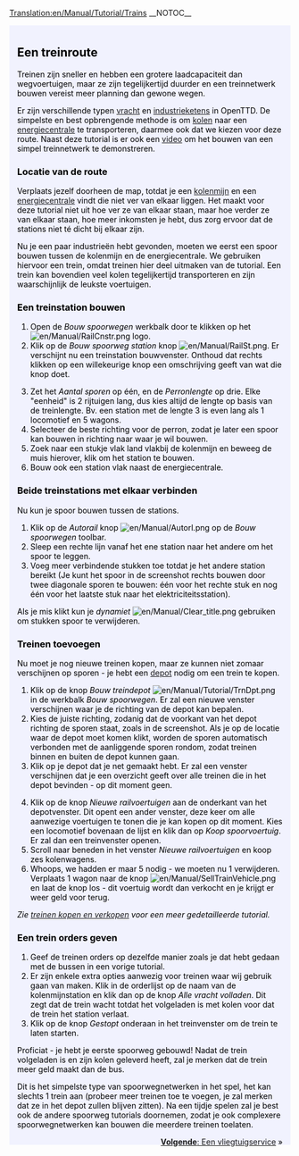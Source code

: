 [[Translation:en/Manual/Tutorial/Trains]]
__NOTOC__
{{en/Tabs|5|3
|nl/Manual/Tutorial/Tutorial|1. Starten<!--
-->|nl/Manual/Tutorial/Bussen|2. Bussen<!--
-->|nl/Manual/Tutorial/Treinen|3. Treinen<!--
-->|nl/Manual/Tutorial/Vliegtuigen|4. Vliegtuigen<!--
-->|nl/Manual/Tutorial/Conclusie|5. Conclusie}}
<div style="padding:.5em 1em 1em 1em; border-top:none; background-color:#f1f2fe; color:#000;">
{{nl/Manual/Tutorial/Tutorial}}
==Een treinroute==
Treinen zijn sneller en hebben een grotere laadcapaciteit dan wegvoertuigen, maar ze zijn tegelijkertijd duurder en een treinnetwerk bouwen vereist meer planning dan gewone wegen.

Er zijn verschillende typen [[nl/Manual/Vracht|vracht]] en [[nl/Manual/Industrie|industrie]]ketens in OpenTTD. De simpelste en best opbrengende methode is om [[nl/Manual/Base Set/Cargos/Kolen|kolen]] naar een [[nl/Manual/Base Set/Industries/Energiecentrale|energiecentrale]] te transporteren, daarmee ook dat we kiezen voor deze route. Naast deze tutorial is er ook een [http://www.cs.helsinki.fi/u/ihonkone/ottd_tut.ogg video] om het bouwen van een simpel treinnetwerk te demonstreren.

===Locatie van de route===
Verplaats jezelf doorheen de map, totdat je een [[nl/Manual/Base Set/Industries/Kolenmijn|kolenmijn]] en een [[nl/Manual/Base Set/Industries/Energiecentrale|energiecentrale]] vindt die niet ver van elkaar liggen. Het maakt voor deze tutorial niet uit hoe ver ze van elkaar staan, maar hoe verder ze van elkaar staan, hoe meer inkomsten je hebt, dus zorg ervoor dat de stations niet té dicht bij elkaar zijn.
{{en/Phototable|[[File:en/Manual/Tutorial/Tutorial1.png|400px]]|Een energiecentrale vlakbij een kolenmijn.|none}}

Nu je een paar industrieën hebt gevonden, moeten we eerst een spoor bouwen tussen de kolenmijn en de energiecentrale. We gebruiken hiervoor een trein, omdat treinen hier deel uitmaken van de tutorial. Een trein kan bovendien veel kolen tegelijkertijd transporteren en zijn waarschijnlijk de leukste voertuigen.

===Een treinstation bouwen===
{{en/Phototable|[[File:nl/Manual/Bouw spoorwegen.png]]|De ''Bouw spoorwegen'' werkbalk.|none|6=:}}
#Open de ''Bouw spoorwegen'' werkbalk door te klikken op het [[File:en/Manual/RailCnstr.png]] logo.
#Klik op de ''Bouw spoorweg station'' knop [[File:en/Manual/RailSt.png]]. Er verschijnt nu een treinstation bouwvenster. Onthoud dat rechts klikken op een willekeurige knop een omschrijving geeft van wat die knop doet.
{{en/Phototable|[[File:nl/Manual/Stationgui.png]]|Het stationskeuze venster.|none|6=:}}
<ol start="3">
<li>Zet het ''Aantal sporen'' op één, en de ''Perronlengte'' op drie. Elke "eenheid" is 2 rijtuigen lang, dus kies altijd de lengte op basis van de treinlengte. Bv. een station met de lengte 3 is even lang als 1 locomotief en 5 wagons.
<li>Selecteer de beste richting voor de perron, zodat je later een spoor kan bouwen in richting naar waar je wil bouwen.
<li> Zoek naar een stukje vlak land vlakbij de kolenmijn en beweeg de muis hierover, klik om het station te bouwen.
<li> Bouw ook een station vlak naast de energiecentrale.
</ol>
{{en/Phototable|[[File:en/Manual/Tutorial/Tutorial2.png|400px]]|Jouw stations vlak naast industrie.|none|6=:}}

===Beide treinstations met elkaar verbinden===
Nu kun je spoor bouwen tussen de stations.

#Klik op de  ''Autorail'' knop [[File:en/Manual/Autorl.png]] op de ''Bouw spoorwegen'' toolbar.
#Sleep een rechte lijn vanaf het ene station naar het andere om het spoor te leggen.
#Voeg meer verbindende stukken toe totdat je het andere station bereikt (Je kunt het spoor in de screenshot rechts bouwen door twee diagonale sporen te bouwen: één voor het rechte stuk en nog één voor het laatste stuk naar het elektriciteitsstation).
{{en/Phototable|[[File:en/Manual/Tutorial/Tutorial3.png|400px]]|Verbonden stations.|none|6=:}}

Als je mis klikt kun je ''dynamiet'' [[File:en/Manual/Clear title.png]] gebruiken om stukken spoor te verwijderen.

===Treinen toevoegen===
Nu moet je nog nieuwe treinen kopen, maar ze kunnen niet zomaar verschijnen op sporen - je hebt een [[nl/Manual/Depots|depot]] nodig om een trein te kopen.

#Klik op de knop ''Bouw treindepot'' [[File:en/Manual/Tutorial/TrnDpt.png]] in de werkbalk ''Bouw spoorwegen''. Er zal een nieuwe venster verschijnen waar je de richting van de depot kan bepalen.
#Kies de juiste richting, zodanig dat de voorkant van het depot richting de sporen staat, zoals in de screenshot. Als je op de locatie waar de depot moet komen klikt, worden de sporen automatisch verbonden met de aanliggende sporen rondom, zodat treinen binnen en buiten de depot kunnen gaan.
#Klik op je depot dat je net gemaakt hebt. Er zal een venster verschijnen dat je een overzicht geeft over alle treinen die in het depot bevinden - op dit moment geen.
{{en/Phototable|[[File:nl/Manual/Tutorial/Tutorial4.png|400px]]|Het depotvenster|none|6=:}}
<ol start="4">
<li>Klik op de knop ''Nieuwe railvoertuigen'' aan de onderkant van het depotvenster. Dit opent een ander venster, deze keer om alle aanwezige voertuigen te tonen die je kan kopen op dit moment. Kies een locomotief bovenaan de lijst en klik dan op ''Koop spoorvoertuig''. Er zal dan een treinvenster openen.
<li>Scroll naar beneden in het venster ''Nieuwe railvoertuigen'' en koop zes kolenwagens.
<li>Whoops, we hadden er maar 5 nodig - we moeten nu 1 verwijderen. Verplaats 1 wagon naar de knop [[File:en/Manual/SellTrainVehicle.png]] en laat de knop los - dit voertuig wordt dan verkocht en je krijgt er weer geld voor terug.
</ol>
''Zie [[nl/Manual/Treinen kopen en verkopen|treinen kopen en verkopen]] voor een meer gedetailleerde tutorial.''

===Een trein orders geven===
#Geef de treinen orders op dezelfde manier zoals je dat hebt gedaan met de bussen in een vorige tutorial.
#Er zijn enkele extra opties aanwezig voor treinen waar wij gebruik gaan van maken. Klik in de orderlijst op de naam van de kolenmijnstation en klik dan op de knop ''Alle vracht volladen''. Dit zegt dat de trein wacht totdat het volgeladen is met kolen voor dat de trein het station verlaat.
#Klik op de knop ''Gestopt'' onderaan in het treinvenster om de trein te laten starten.

Proficiat - je hebt je eerste spoorweg gebouwd! Nadat de trein volgeladen is en zijn kolen geleverd heeft, zal je merken dat de trein meer geld maakt dan de bus.

Dit is het simpelste type van spoorwegnetwerken in het spel, het kan slechts 1 trein aan (probeer meer treinen toe te voegen, je zal merken dat ze in het depot zullen blijven zitten). Na een tijdje spelen zal je best ook de andere spoorweg tutorials doornemen, zodat je ook complexere spoorwegnetwerken kan bouwen die meerdere treinen toelaten.

<span style="float: right">[[nl/Manual/Tutorial/Vliegtuigen|'''Volgende''': Een vliegtuigservice]] &raquo;</span>
</div>